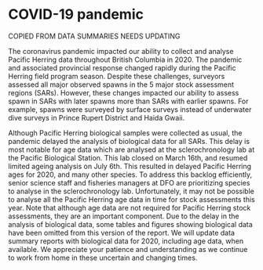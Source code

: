 # COVID-19 pandemic

COPIED FROM DATA SUMMARIES NEEDS UPDATING

The coronavirus pandemic impacted our ability to collect and analyse Pacific Herring
data throughout British Columbia in 2020. 
The pandemic and associated provincial response changed rapidly during the Pacific Herring field program season. 
Despite these challenges, surveyors assessed all major observed spawns in the 5 major stock assessment
regions (SARs). 
However, these changes impacted our ability to assess spawn in SARs
with later spawns more than SARs with earlier spawns. 
For example, spawns were surveyed by surface surveys instead of underwater dive surveys in Prince Rupert District
and Haida Gwaii.

Although Pacific Herring biological samples were collected as usual, the pandemic
delayed the analysis of biological data for all SARs. 
This delay is most notable for age data which are analysed at the sclerochronology lab at the Pacific Biological Station.
This lab closed on March 16th, and resumed limited ageing analysis on July 6th. 
This resulted in delayed Pacific Herring ages for 2020, and many other species. 
To address this backlog efficiently, senior science staff and fisheries managers at DFO are prioritizing
species to analyse in the sclerochronology lab. 
Unfortunately, it may not be possible to analyse all the Pacific Herring age data in time for stock assessments this year. 
Note that although age data are not required for Pacific Herring stock assessments, they are
an important component.
Due to the delay in the analysis of biological data, some tables and figures showing
biological data have been omitted from this version of the report. 
We will update data summary reports with biological data for 2020, including age data, when available. 
We appreciate your patience and understanding as we continue to work from home in these
uncertain and changing times.


